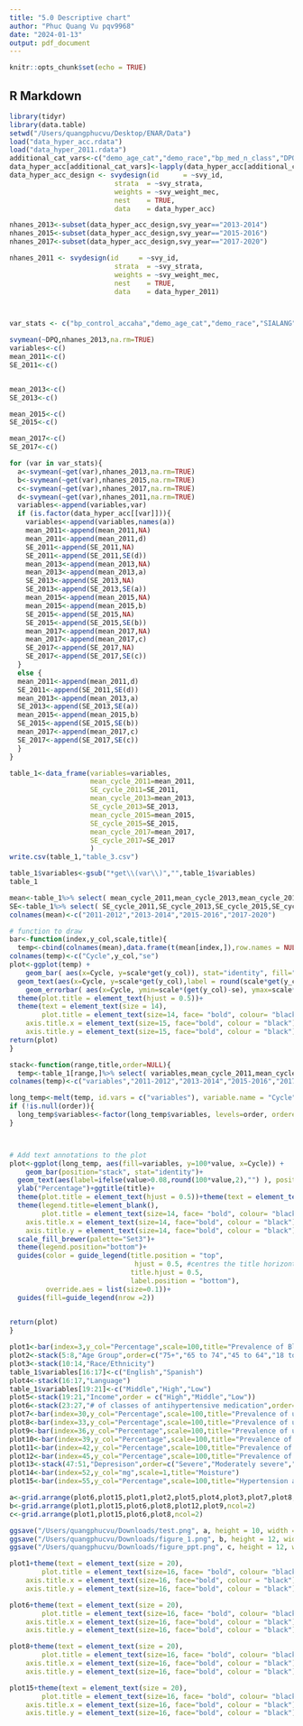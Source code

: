 ```yaml
---
title: "5.0 Descriptive chart"
author: "Phuc Quang Vu pqv9968"
date: "2024-01-13"
output: pdf_document
---
```


```r
knitr::opts_chunk$set(echo = TRUE)
```

## R Markdown

```r
library(tidyr)
library(data.table)
setwd("/Users/quangphucvu/Desktop/ENAR/Data")
load("data_hyper_acc.rdata")
load("data_hyper_2011.rdata")
additional_cat_vars<-c("demo_age_cat","demo_race","bp_med_n_class","DPQ")
data_hyper_acc[additional_cat_vars]<-lapply(data_hyper_acc[additional_cat_vars],factor)
data_hyper_acc_design <- svydesign(id      = ~svy_id,
                          strata  = ~svy_strata,
                          weights = ~svy_weight_mec,
                          nest    = TRUE,
                          data    = data_hyper_acc)

nhanes_2013<-subset(data_hyper_acc_design,svy_year=="2013-2014")
nhanes_2015<-subset(data_hyper_acc_design,svy_year=="2015-2016")
nhanes_2017<-subset(data_hyper_acc_design,svy_year=="2017-2020")

nhanes_2011 <- svydesign(id     = ~svy_id,
                          strata  = ~svy_strata,
                          weights = ~svy_weight_mec,
                          nest    = TRUE,
                          data    = data_hyper_2011)



var_stats <- c("bp_control_accaha","demo_age_cat","demo_race","SIALANG","INDFMPIR","bp_med_n_class","bp_med_combination","bp_med_ace","bp_med_alpha","bp_med_beta","bp_med_ccb_dh","cc_ckd","DPQ","avg_DR1TMOIS","htn_aware")

svymean(~DPQ,nhanes_2013,na.rm=TRUE)
variables<-c()
mean_2011<-c()
SE_2011<-c()


mean_2013<-c()
SE_2013<-c()

mean_2015<-c()
SE_2015<-c()

mean_2017<-c()
SE_2017<-c()

for (var in var_stats){
  a<-svymean(~get(var),nhanes_2013,na.rm=TRUE)
  b<-svymean(~get(var),nhanes_2015,na.rm=TRUE)
  c<-svymean(~get(var),nhanes_2017,na.rm=TRUE)
  d<-svymean(~get(var),nhanes_2011,na.rm=TRUE)
  variables<-append(variables,var)
  if (is.factor(data_hyper_acc[[var]])){
    variables<-append(variables,names(a))
    mean_2011<-append(mean_2011,NA)
    mean_2011<-append(mean_2011,d)
    SE_2011<-append(SE_2011,NA)
    SE_2011<-append(SE_2011,SE(d))
    mean_2013<-append(mean_2013,NA)
    mean_2013<-append(mean_2013,a)
    SE_2013<-append(SE_2013,NA)
    SE_2013<-append(SE_2013,SE(a))
    mean_2015<-append(mean_2015,NA)
    mean_2015<-append(mean_2015,b)
    SE_2015<-append(SE_2015,NA)
    SE_2015<-append(SE_2015,SE(b))
    mean_2017<-append(mean_2017,NA)
    mean_2017<-append(mean_2017,c)
    SE_2017<-append(SE_2017,NA)
    SE_2017<-append(SE_2017,SE(c))
  }
  else {
  mean_2011<-append(mean_2011,d)
  SE_2011<-append(SE_2011,SE(d))
  mean_2013<-append(mean_2013,a)
  SE_2013<-append(SE_2013,SE(a))
  mean_2015<-append(mean_2015,b)
  SE_2015<-append(SE_2015,SE(b))
  mean_2017<-append(mean_2017,c)
  SE_2017<-append(SE_2017,SE(c))
  }
}

table_1<-data_frame(variables=variables,
                    mean_cycle_2011=mean_2011,
                    SE_cycle_2011=SE_2011,
                    mean_cycle_2013=mean_2013,
                    SE_cycle_2013=SE_2013,
                    mean_cycle_2015=mean_2015,
                    SE_cycle_2015=SE_2015,
                    mean_cycle_2017=mean_2017,
                    SE_cycle_2017=SE_2017
                    )
write.csv(table_1,"table_3.csv")
```

```r
table_1$variables<-gsub("*get\\(var\\)","",table_1$variables)
table_1
```

```r
mean<-table_1%>% select( mean_cycle_2011,mean_cycle_2013,mean_cycle_2015,mean_cycle_2017)
SE<-table_1%>% select( SE_cycle_2011,SE_cycle_2013,SE_cycle_2015,SE_cycle_2017)
colnames(mean)<-c("2011-2012","2013-2014","2015-2016","2017-2020")

# function to draw
bar<-function(index,y_col,scale,title){
  temp<-cbind(colnames(mean),data.frame(t(mean[index,]),row.names = NULL),data.frame(t(SE[index,]),row.names = NULL))
colnames(temp)<-c("Cycle",y_col,"se")
plot<-ggplot(temp) +
    geom_bar( aes(x=Cycle, y=scale*get(y_col)), stat="identity", fill="skyblue", alpha=0.7) +
  geom_text(aes(x=Cycle, y=scale*get(y_col),label = round(scale*get(y_col),2)), vjust = 5,size=5)+
    geom_errorbar( aes(x=Cycle, ymin=scale*(get(y_col)-se), ymax=scale*(get(y_col)+se)), width=0.4, colour="orange", alpha=0.9, size=1.5)+xlab("Cycle")+ylab(y_col)+ggtitle(title)+
  theme(plot.title = element_text(hjust = 0.5))+
  theme(text = element_text(size = 14),
        plot.title = element_text(size=14, face= "bold", colour= "black" ),
    axis.title.x = element_text(size=15, face="bold", colour = "black"),    
    axis.title.y = element_text(size=15, face="bold", colour = "black"))
return(plot)
}

stack<-function(range,title,order=NULL){
  temp<-table_1[range,]%>% select( variables,mean_cycle_2011,mean_cycle_2013,mean_cycle_2015,mean_cycle_2017)
colnames(temp)<-c("variables","2011-2012","2013-2014","2015-2016","2017-2020")

long_temp<-melt(temp, id.vars = c("variables"), variable.name = "Cycle")
if (!is.null(order)){
  long_temp$variables<-factor(long_temp$variables, levels=order, ordered=TRUE)
}



# Add text annotations to the plot
plot<-ggplot(long_temp, aes(fill=variables, y=100*value, x=Cycle)) + 
    geom_bar(position="stack", stat="identity")+
  geom_text(aes(label=ifelse(value>0.08,round(100*value,2),"") ), position = position_stack(vjust = 0.5),size=5)+
  ylab("Percentage")+ggtitle(title)+
  theme(plot.title = element_text(hjust = 0.5))+theme(text = element_text(size = 13))+
  theme(legend.title=element_blank(),
        plot.title = element_text(size=14, face= "bold", colour= "black" ),
    axis.title.x = element_text(size=14, face="bold", colour = "black"),    
    axis.title.y = element_text(size=14, face="bold", colour = "black"))+
  scale_fill_brewer(palette="Set3")+ 
  theme(legend.position="bottom")+
  guides(color = guide_legend(title.position = "top", 
                               hjust = 0.5, #centres the title horizontally
                              title.hjust = 0.5,
                              label.position = "bottom"),
         override.aes = list(size=0.1))+
  guides(fill=guide_legend(nrow =2))
  

return(plot)
}

```
```r

plot1<-bar(index=3,y_col="Percentage",scale=100,title="Prevalence of Blood Pressure control")
plot2<-stack(5:8,"Age Group",order=c("75+","65 to 74","45 to 64","18 to 44"))
plot3<-stack(10:14,"Race/Ethnicity")
table_1$variables[16:17]<-c("English","Spanish")
plot4<-stack(16:17,"Language")
table_1$variables[19:21]<-c("Middle","High","Low")
plot5<-stack(19:21,"Income",order = c("High","Middle","Low"))
plot6<-stack(23:27,"# of classes of antihypertensive medication",order=c("Four or more","Three","Two","One","None"))
plot7<-bar(index=30,y_col="Percentage",scale=100,title="Prevalence of using combination theraty")
plot8<-bar(index=33,y_col="Percentage",scale=100,title="Prevalence of using ACEis")
plot9<-bar(index=36,y_col="Percentage",scale=100,title="Prevalence of using Alpha blocker")
plot10<-bar(index=39,y_col="Percentage",scale=100,title="Prevalence of using Beta Blocker")
plot11<-bar(index=42,y_col="Percentage",scale=100,title="Prevalence of using CCB-DH")
plot12<-bar(index=45,y_col="Percentage",scale=100,title="Prevalence of CKD")
plot13<-stack(47:51,"Depresison",order=c("Severe","Moderately severe","Moderate","Mild","Minimal"))
plot14<-bar(index=52,y_col="mg",scale=1,title="Moisture")
plot15<-bar(index=55,y_col="Percentage",scale=100,title="Hypertension awareness")

```
```r
a<-grid.arrange(plot6,plot15,plot1,plot2,plot5,plot4,plot3,plot7,plot8,plot9,plot10,plot11,plot12,plot13,plot14,ncol=3)
b<-grid.arrange(plot1,plot15,plot6,plot8,plot12,plot9,ncol=2)
c<-grid.arrange(plot1,plot15,plot6,plot8,ncol=2)
```
```r
ggsave("/Users/quangphucvu/Downloads/test.png", a, height = 10, width = 8, dpi = 1080)
ggsave("/Users/quangphucvu/Downloads/figure_1.png", b, height = 12, width = 8, dpi = 1080)
ggsave("/Users/quangphucvu/Downloads/figure_ppt.png", c, height = 12, width = 12, dpi = 1500)
```

```r
plot1+theme(text = element_text(size = 20),
        plot.title = element_text(size=16, face= "bold", colour= "black" ),
    axis.title.x = element_text(size=16, face="bold", colour = "black"),    
    axis.title.y = element_text(size=16, face="bold", colour = "black"))
```
```r
plot6+theme(text = element_text(size = 20),
        plot.title = element_text(size=16, face= "bold", colour= "black" ),
    axis.title.x = element_text(size=16, face="bold", colour = "black"),    
    axis.title.y = element_text(size=16, face="bold", colour = "black"))
```
```r
plot8+theme(text = element_text(size = 20),
        plot.title = element_text(size=16, face= "bold", colour= "black" ),
    axis.title.x = element_text(size=16, face="bold", colour = "black"),    
    axis.title.y = element_text(size=16, face="bold", colour = "black"))
```


```r
plot15+theme(text = element_text(size = 20),
        plot.title = element_text(size=16, face= "bold", colour= "black" ),
    axis.title.x = element_text(size=16, face="bold", colour = "black"),    
    axis.title.y = element_text(size=16, face="bold", colour = "black"))
```



